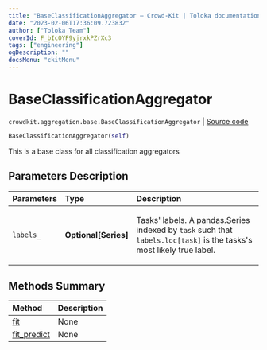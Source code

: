 ```yaml
---
title: "BaseClassificationAggregator — Crowd-Kit | Toloka documentation"
date: "2023-02-06T17:36:09.723832"
author: ["Toloka Team"]
coverId: F_bIcOYF9yjrxkPZrXc3
tags: ["engineering"]
ogDescription: ""
docsMenu: "ckitMenu"
---
```


# BaseClassificationAggregator
`crowdkit.aggregation.base.BaseClassificationAggregator` | [Source code](https://github.com/Toloka/crowd-kit/blob/v1.2.0/crowdkit/aggregation/base/__init__.py#L17)

```python
BaseClassificationAggregator(self)
```

This is a base class for all classification aggregators

## Parameters Description

| Parameters | Type | Description |
| :----------| :----| :-----------|
`labels_`|**Optional\[Series\]**|<p>Tasks&#x27; labels. A pandas.Series indexed by `task` such that `labels.loc[task]` is the tasks&#x27;s most likely true label.</p>
## Methods Summary

| Method | Description |
| :------| :-----------|
[fit](/docs-new/crowd-kit/reference/crowdkit.aggregation.base.BaseClassificationAggregator.fit)| None
[fit_predict](/docs-new/crowd-kit/reference/crowdkit.aggregation.base.BaseClassificationAggregator.fit_predict)| None

